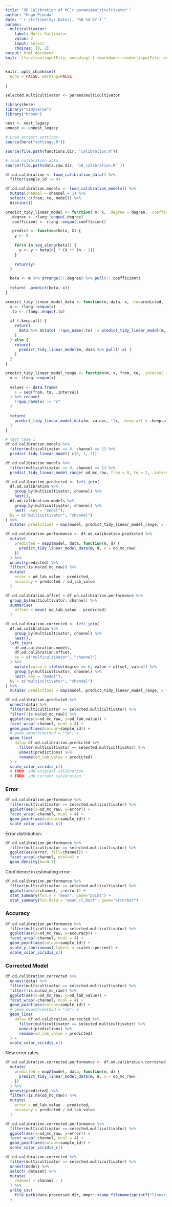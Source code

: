 ```yaml
---
title: "OD Calibration of MC`r params$multicultivator`"
author: "Hugo Pineda"
date: "`r strftime(Sys.Date(), '%B %d %Y')`"
params:
  multicultivator:
    label: Multi-Cultivator
    value: 2
    input: select
    choices: [0, 2]
output: html_document
knit:  (function(inputFile, encoding) { rmarkdown::render(inputFile, encoding = encoding, output_file = file.path(dirname(inputFile), paste0(strftime(Sys.Date(), "%Y%m%d"), "_", substr(basename(inputFile),1,nchar(basename(inputFile))-4), ".html"))) })
---
```


```r
knitr::opts_chunk$set(
  echo = FALSE, warning=FALSE
  
)

selected.multicultivator <- params$multicultivator

library(here)
library("tidyverse")
library("broom")
```

```r
nest <- nest_legacy
unnest <- unnest_legacy
```


```r
# Load project settings
source(here("settings.R"))

source(file.path(functions.dir, "calibration.R"))

# load calibration data
source(file.path(data.raw.dir, "od_calibration.R" ))

df.od.calibration <- load_calibration_data() %>% 
  filter(sample_id != 4)

df.od.calibration.models <- load_calibration_models() %>%
  mutate(channel = channel + 1) %>%
  select(-c(from, to, model)) %>%
  distinct()

predict_tidy_linear_model <- function( m, x, .degree = degree, .coefficient = value) {
  .degree <- rlang::enquo(.degree)
  .coefficient <- rlang::enquo(.coefficient)

  .predict <- function(beta, X) {
    y <- 0
    
    for(n in seq_along(beta)) {
      y <- y + beta[n] * (X ** (n - 1))
    }
    
    return(y)
  }

  beta <- m %>% arrange(!!.degree) %>% pull(!!.coefficient)
  
  return( .predict(beta, x))
}

predict_tidy_linear_model_data <- function(m, data, x, .to=predicted, .keep.all=TRUE, ...) {
  x <- rlang::enquo(x)
  .to <- rlang::enquo(.to)
  
  if (.keep.all) {
    return(
      data %>% mutate( !!quo_name(.to) := predict_tidy_linear_model(m, !!x, ...))
    )
  } else {
    return(
      predict_tidy_linear_model(m, data %>% pull(!!x) )
    )
  }
}

predict_tidy_linear_model_range <- function(m, x, from, to, .interval = 0.001, .keep.all=TRUE, ...) {
  x <- rlang::enquo(x)
  
  values <- data.frame(
    s = seq(from, to, .interval)
  ) %>% rename(
    !!quo_name(x) := "s"
  )
  
  return(
    predict_tidy_linear_model_data(m, values, !!x, .keep.all = .keep.all, ...)
  )
}
```

```r
# test case 1
df.od.calibration.models %>%
  filter(multicultivator == 0, channel == 1) %>%
  predict_tidy_linear_model( c(0, 1, 2))

df.od.calibration.models %>%
  filter(multicultivator == 0, channel == 1) %>%
  predict_tidy_linear_model_range( od_mc_raw, from = 0, to = 2, .interval = 0.5)
```

```r
df.od.calibration.predicted <- left_join(
  df.od.calibration %>%
    group_by(multicultivator, channel) %>%
    nest(),
  df.od.calibration.models %>%
    group_by(multicultivator, channel) %>%
    nest( .key = "model"),
  by = c("multicultivator", "channel")
) %>%
  mutate( predictions = map(model, predict_tidy_linear_model_range, x = od_mc_raw, from = 0, to=1.5, .interval = 0.01) )
```

```r
df.od.calibration.performance <- df.od.calibration.predicted %>%
  mutate(
    predicted = map2(model, data, function(m, d) {
      predict_tidy_linear_model_data(m, d, x = od_mc_raw)
    })
  ) %>%
  unnest(predicted) %>%
  filter(!is.na(od_mc_raw)) %>%
  mutate(
    error = od_lab_value - predicted,
    accuracy = predicted / od_lab_value
  )
```

```r
df.od.calibration.offset <-df.od.calibration.performance %>%
  group_by(multicultivator, channel) %>%
  summarise(
    offset = mean( od_lab_value - predicted)
  )

df.od.calibration.corrected <- left_join(
  df.od.calibration %>%
    group_by(multicultivator, channel) %>%
    nest(),
  left_join(
    df.od.calibration.models,
    df.od.calibration.offset,
    by = c("multicultivator", "channel")
  ) %>%
    mutate(value = ifelse(degree == 0, value + offset, value)) %>%
    group_by(multicultivator, channel) %>%
    nest(.key = "model"),
  by = c("multicultivator", "channel")
) %>%
  mutate( predictions = map(model, predict_tidy_linear_model_range, x = od_mc_raw, from = 0, to=1, .interval = 0.01) )
```

```r
df.od.calibration.predicted %>%
  unnest(data) %>%
  filter(multicultivator == selected.multicultivator) %>%
  filter(!is.na(od_mc_raw)) %>%
  ggplot(aes(x=od_mc_raw, y=od_lab_value)) +
  facet_wrap(~channel, ncol = 4) +
  geom_point(aes(colour=sample_id)) +
  # geom_smooth(method = "lm") +
  geom_line(
    data= df.od.calibration.predicted %>% 
      filter(multicultivator == selected.multicultivator) %>% 
      unnest(predictions) %>%
      rename(od_lab_value = predicted)
  ) +
  scale_color_viridis_c()
  # TODO: add original calibration
  # TODO: add current calibration
```

### Error

```r
df.od.calibration.performance %>%
  filter(multicultivator == selected.multicultivator) %>%
  ggplot(aes(x=od_mc_raw, y=error)) +
  facet_wrap(~channel, ncol = 4) +
  geom_point(aes(colour=sample_id)) +
  scale_color_viridis_c()
```

Error distribution:

```r
df.od.calibration.performance %>%
  filter(multicultivator == selected.multicultivator) %>%
  ggplot(aes(error, fill=channel)) +
  facet_wrap(~channel, ncol=4) +
  geom_density(bw=0.1)
```

Confidence in estimating error:

```r
df.od.calibration.performance %>%
  filter(multicultivator == selected.multicultivator) %>%
  ggplot(aes(x=channel, y=error)) +
  stat_summary(fun.y = "mean", geom="point") +
  stat_summary(fun.data = "mean_cl_boot", geom="errorbar")
```

### Accuracy

```r
df.od.calibration.performance %>%
  filter(multicultivator == selected.multicultivator) %>%
  ggplot(aes(x=od_mc_raw, y=accuracy)) +
  facet_wrap(~channel, ncol = 4) +
  geom_point(aes(colour=sample_id)) +
  scale_y_continuous( labels = scales::percent) +
  scale_color_viridis_c()
```

### Corrected Model

```r
df.od.calibration.corrected %>%
  unnest(data) %>%
  filter(multicultivator == selected.multicultivator) %>%
  filter(!is.na(od_mc_raw)) %>%
  ggplot(aes(x=od_mc_raw, y=od_lab_value)) +
  facet_wrap(~channel, ncol = 4) +
  geom_point(aes(colour=sample_id)) +
  # geom_smooth(method = "lm") +
  geom_line(
    data= df.od.calibration.corrected %>% 
      filter(multicultivator == selected.multicultivator) %>% 
      unnest(predictions) %>% 
      rename(od_lab_value = predicted) 
  ) +
  scale_color_viridis_c()
```

New error rates

```r
df.od.calibration.corrected.performance <- df.od.calibration.corrected %>%
  mutate(
    predicted = map2(model, data, function(m, d) {
      predict_tidy_linear_model_data(m, d, x = od_mc_raw)
    })
  ) %>%
  unnest(predicted) %>%
  filter(!is.na(od_mc_raw)) %>%
  mutate(
    error = od_lab_value - predicted,
    accuracy = predicted / od_lab_value
  )
```

```r
df.od.calibration.corrected.performance %>%
  filter(multicultivator == selected.multicultivator) %>%
  ggplot(aes(x=od_mc_raw, y=error)) +
  facet_wrap(~channel, ncol = 4) +
  geom_point(aes(colour=sample_id)) +
  scale_color_viridis_c()
```

```r
df.od.calibration.corrected %>% 
  filter(multicultivator == selected.multicultivator) %>%
  unnest(model) %>%
  select(-dataset) %>%
  mutate(
    channel = channel - 1
  ) %>%
  write_csv(
    file.path(data.processed.dir, mmpr::stamp_filename(sprintf("linear_calibration_models_mc%s.csv", selected.multicultivator)) )
  )
```
